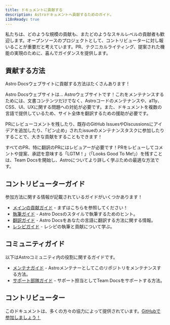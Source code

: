 ```yaml
---
title: ドキュメントに貢献する
description: Astroドキュメントへ貢献するためのガイド。
i18nReady: true
---
```



私たちは、どのような規模の貢献も、またどのようなスキルレベルの貢献者も歓迎します。オープンソースのプロジェクトとして、コントリビューターに対し報いることが重要だと考えています。PR、テクニカルライティング、提案された機能の実現のために、喜んでガイダンスを提供します。

## 貢献する方法

Astro Docsウェブサイトに貢献する方法はたくさんあります！

Astro Docsウェブサイトは… Astroウェブサイトです！これをメンテナンスするためには、文書コンテンツだけでなく、Astroコードのメンテナンスや、a11y、CSS、UI、UXに関する問題への対処が必要です。また、ドキュメントを複数の言語で提供しているため、サイト全体を翻訳するための援助が必要です。

PRにレビューコメントを残したり、既存のGitHub IssuesやDiscussionsにアイデアを追加したり、「ピン止め」されたissueのメンテナンスタスクに参加したりすることで、大きな貢献をすることもできます！

すべてのPR、特に翻訳のPRにはレビュアーが必要です！PRをレビューしてコメントや提案、承認を意味する「LGTM！」（「Looks Good To Me!」）を残すことは、Team Docsを開始し、Astroについてより詳しく学ぶための最適な方法です。

## コントリビューターガイド

参加方法に関する情報が記載されているガイドがいくつかあります！

- [メインの貢献ガイド](https://github.com/withastro/docs/blob/main/CONTRIBUTING.md) - まずはこちらを参照してください！
- [執筆ガイド](https://github.com/withastro/docs/blob/main/WRITING.md) - Astro Docsのスタイルで執筆するためのヒント。
- [翻訳ガイド](https://github.com/withastro/docs/blob/main/TRANSLATING.md) - Astro Docsをあなたの言語に翻訳する方法に関する情報。
- [レシピガイド](https://github.com/withastro/docs/blob/main/RECIPES.md) - レシピの執筆と貢献について学ぶ。

## コミュニティガイド

以下はAstroコミュニティ内の役割に関するガイドです。

- [メンテナガイド](https://github.com/withastro/docs/blob/main/MAINTAINERS.md) - Astroメンテナーとしてこのリポジトリをメンテナンスする方法。
- [サポート部隊ガイド](https://github.com/withastro/docs/blob/main/SUPPORTSQUAD.md) - サポート担当としてTeam Docsをサポートする方法。

## コントリビューター

このドキュメントは、多くの方々の協力によって提供されています。[GitHubで参加しましょう！](https://github.com/withastro/docs)

<ContributorList githubRepo="withastro/docs" />
